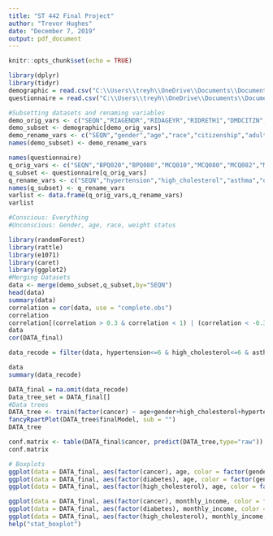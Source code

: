 ---
title: "ST 442 Final Project"
author: "Trevor Hughes"
date: "December 7, 2019"
output: pdf_document
---

```{r setup, include=FALSE}
knitr::opts_chunk$set(echo = TRUE)
```

```{r cleaning}
library(dplyr)
library(tidyr)
demographic = read.csv("C:\\Users\\treyh\\OneDrive\\Documents\\Documents\\NHSdem.csv")
questionnaire = read.csv("C:\\Users\\treyh\\OneDrive\\Documents\\Documents\\NHSques.csv")

```


```{r}
#Subsetting datasets and renaming variables
demo_orig_vars <- c("SEQN","RIAGENDR","RIDAGEYR","RIDRETH1","DMDCITZN","DMDEDUC2","DMDMARTL","DMDHHSIZ","INDHHIN2")
demo_subset <- demographic[demo_orig_vars]
demo_rename_vars <- c("SEQN","gender","age","race","citizenship","adult_education","marital_status","number_household","HH_income")
names(demo_subset) <- demo_rename_vars

names(questionnaire)
q_orig_vars <- c("SEQN","BPQ020","BPQ080","MCQ010","MCQ080","MCQ082","MCQ160F","MCQ220","ALQ101","CBD070","DIQ010","DBQ700","DBD895","FSD032A","HIQ011","HUQ010","IND235","DPQ020","PAQ665","SLD010H","SMQ020","WHQ030","DLQ040","HUQ020")
q_subset <- questionnaire[q_orig_vars]
q_rename_vars <- c("SEQN","hypertension","high_cholesterol","asthma","overweight","celiac","stroke","cancer","drinks","groceries","diabetes","diet","meals_out","food_insecurity","insurance","general_health","monthly_income","feel_depressed","moderate_activity","sleep_hours","smoked","weight_status","difficulty_concentrating","health_compared_1year")
names(q_subset) <- q_rename_vars
varlist <- data.frame(q_orig_vars,q_rename_vars)
varlist

#Conscious: Everything
#Unconscious: Gender, age, race, weight status 
```

```{r}
library(randomForest)
library(rattle)
library(e1071)
library(caret)
library(ggplot2)
#Merging Datasets
data <- merge(demo_subset,q_subset,by="SEQN")
head(data)
summary(data)
correlation = cor(data, use = "complete.obs")
correlation
correlation[(correlation > 0.3 & correlation < 1) | (correlation < -0.3 & correlation > -1)]
data
cor(DATA_final)

data_recode = filter(data, hypertension<=6 & high_cholesterol<=6 & asthma<=6 & overweight<=6 & celiac<=6 & stroke<=6 & cancer<=6 & drinks<=6 & diabetes<=6 & diet<=6 & food_insecurity<=6 & insurance<=6 & general_health<=6 & feel_depressed<=6  & moderate_activity<=6 & smoked<=6 & weight_status<=6 & difficulty_concentrating<=6 & health_compared_1year <=6, HH_income<=66 & groceries<=666666 & meals_out<=5000 & monthly_income<=66 & sleep_hours <=66 & marital_status<=66)

data
summary(data_recode)

DATA_final = na.omit(data_recode)
Data_tree_set = DATA_final[]
#Data trees
DATA_tree <- train(factor(cancer) ~ age+gender+high_cholesterol+hypertension , method = "rpart", data = DATA_final, trControl = trainControl(method = "cv"))
fancyRpartPlot(DATA_tree$finalModel, sub = "")
DATA_tree

conf.matrix <- table(DATA_final$cancer, predict(DATA_tree,type="raw"))
conf.matrix

# Boxplots
ggplot(data = DATA_final, aes(factor(cancer), age, color = factor(gender))) + stat_boxplot()+facet_wrap(~ race)+labs(title = "Cancer by Race")+xlab("Cancer")+labs(color = "Gender")+ylab("Age")
ggplot(data = DATA_final, aes(factor(diabetes), age, color = factor(gender))) + stat_boxplot()+facet_wrap(~ race)+labs(title = "Diabetes by Race")+xlab("Diabetes")+labs(color = "Gender")+ylab("Age")
ggplot(data = DATA_final, aes(factor(high_cholesterol), age, color = factor(gender))) + stat_boxplot()+facet_wrap(~ race)+labs(title = "High Cholesterol by Race")+xlab("High Cholesterol")+labs(color = "Gender")+ylab("Age")

ggplot(data = DATA_final, aes(factor(cancer), monthly_income, color = factor(overweight))) + stat_boxplot()+facet_wrap(~ marital_status)+labs(title = "Cancer by Marital Status")+xlab("Cancer")+labs(color = "Overweight")+ylab("Monthly Income")
ggplot(data = DATA_final, aes(factor(diabetes), monthly_income, color = factor(overweight))) + stat_boxplot()+facet_wrap(~ marital_status)+labs(title = "Diabetes by Marital Status")+xlab("Diabetes")+labs(color = "Overweight")+ylab("Monthly Income")
ggplot(data = DATA_final, aes(factor(high_cholesterol), monthly_income, color = factor(overweight))) + stat_boxplot()+facet_wrap(~ marital_status)+labs(title = "High Cholesterol by Marital Status")+xlab("High Cholesterol")+labs(color = "Overweight")+ylab("Monthly Income")
help("stat_boxplot")


```